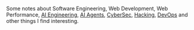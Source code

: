 Some notes about Software Engineering, Web Development, Web Performance, [AI Engineering](/tags/ai-engineering), [AI Agents](/tags/ai-agents), [CyberSec](/tags/security), [Hacking](/tags/hacking), [DevOps](/tags/devops) and other things I find interesting.
